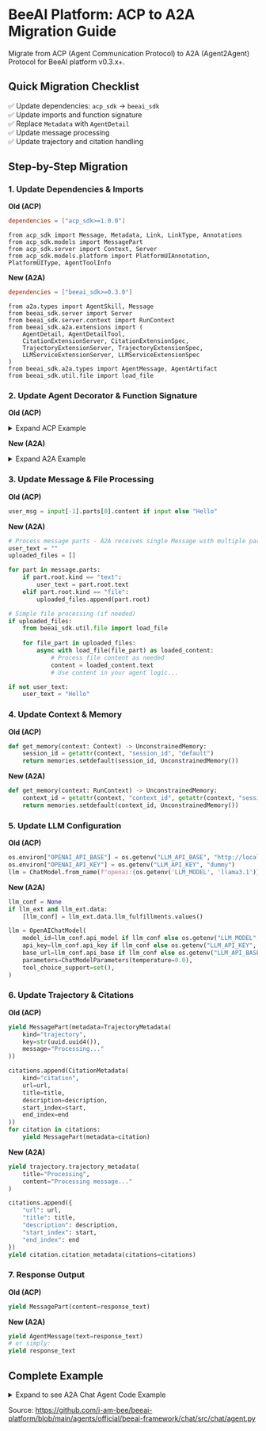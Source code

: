 # BeeAI Platform: ACP to A2A Migration Guide

Migrate from ACP (Agent Communication Protocol) to A2A (Agent2Agent) Protocol for BeeAI platform v0.3.x+.

## Quick Migration Checklist

✅ Update dependencies: `acp_sdk` → `beeai_sdk`<br>
✅ Update imports and function signature<br>
✅ Replace `Metadata` with `AgentDetail`<br>
✅ Update message processing<br>
✅ Update trajectory and citation handling

## Step-by-Step Migration

### 1. Update Dependencies & Imports

**Old (ACP)**

```toml
dependencies = ["acp_sdk>=1.0.0"]
```

```
from acp_sdk import Message, Metadata, Link, LinkType, Annotations
from acp_sdk.models import MessagePart
from acp_sdk.server import Context, Server
from acp_sdk.models.platform import PlatformUIAnnotation, PlatformUIType, AgentToolInfo
```

**New (A2A)**

```toml
dependencies = ["beeai_sdk>=0.3.0"]
```

```
from a2a.types import AgentSkill, Message
from beeai_sdk.server import Server
from beeai_sdk.server.context import RunContext
from beeai_sdk.a2a.extensions import (
    AgentDetail, AgentDetailTool, 
    CitationExtensionServer, CitationExtensionSpec, 
    TrajectoryExtensionServer, TrajectoryExtensionSpec,
    LLMServiceExtensionServer, LLMServiceExtensionSpec
)
from beeai_sdk.a2a.types import AgentMessage, AgentArtifact
from beeai_sdk.util.file import load_file
```

### 2. Update Agent Decorator & Function Signature

**Old (ACP)**

<details>
  <summary>Expand ACP Example</summary>

```
@server.agent(
    name="jennas_granite_chat",
    description="This is a general-purpose chat assistant prototype built with the BeeAI Framework and powered by Granite.",
    metadata=Metadata(
        annotations=Annotations(
            beeai_ui=PlatformUIAnnotation(
                ui_type=PlatformUIType.CHAT,
                user_greeting="Hi! I'm your Granite-powered AI assistant—here to help with questions, research, and more. What can I do for you today?",
                display_name="Jenna's Granite Chat",
                tools=[
                    AgentToolInfo(name="Think", description="Advanced reasoning and analysis to provide thoughtful, well-structured responses to complex questions and topics."),
                    AgentToolInfo(name="DuckDuckGo", description="Search the web for current information, news, and real-time updates on any topic.")
                ]
            )
        ),
        author={"name": "Jenna Winkler"},
        contributors=[{"name": "Tomas Weiss"}, {"name": "Tomas Dvorak"}],
        recommended_models=["granite3.3:8b-beeai"],
        tags=["Granite", "Chat", "Research"], framework="BeeAI", license="Apache 2.0",
        links=[{"type": "source-code", "url": "https://github.com/jenna-winkler/granite_chat"}])
async def agent_function(input: list[Message], context: Context) -> AsyncGenerator:
```

</details>

**New (A2A)**

<details>
  <summary>Expand A2A Example</summary>

```
@server.agent(
    name="Jenna's Granite Chat",
    default_input_modes=["text", "text/plain", "application/pdf", "text/csv", "application/json"],
    default_output_modes=["text", "text/plain"],
    detail=AgentDetail(
        interaction_mode="multi-turn",
        user_greeting="Hi! I'm your Granite-powered AI assistant. How can I help?",
        version="0.0.10",
        tools=[
            AgentDetailTool(
                name="Think", 
                description="Advanced reasoning and analysis to provide thoughtful, well-structured responses to complex questions and topics."
            ),
            AgentDetailTool(
                name="DuckDuckGo", 
                description="Search the web for current information, news, and real-time updates on any topic."
            ),
            AgentDetailTool(
                name="File Processing", 
                description="Read and analyze uploaded files including PDFs, text files, CSV data, and JSON documents."
            )
        ],
        framework="BeeAI",
        author={
            "name": "Jenna Winkler"
        },
        source_code_url="https://github.com/jenna-winkler/granite_chat"
    ),
    skills=[
        AgentSkill(
            id="chat",
            name="Chat",
            description=dedent(
                """\
                The agent is an AI-powered conversational system designed to process user messages, maintain context,
                generate intelligent responses, and analyze uploaded files.
                """
            ),
            tags=["Chat", "Files"],
            examples=[
                "What are the latest advancements in AI research from 2025?",
                "What's the difference between LLM tool use and API orchestration?",
                "Can you help me draft an email apologizing for missing a meeting?",
                "Analyze this CSV file and tell me the key trends.",
                "Summarize the main points from this PDF document.",
            ]

        )
    ],
)
async def agent_function(
    message: Message,
    context: RunContext,
    trajectory: Annotated[TrajectoryExtensionServer, TrajectoryExtensionSpec()],
    citation: Annotated[CitationExtensionServer, CitationExtensionSpec()],
    llm_ext: Annotated[LLMServiceExtensionServer, LLMServiceExtensionSpec.single_demand()],
):
```

</details>

### 3. Update Message & File Processing

**Old (ACP)**

```py
user_msg = input[-1].parts[0].content if input else "Hello"
```

**New (A2A)**

```py
# Process message parts - A2A receives single Message with multiple parts
user_text = ""
uploaded_files = []

for part in message.parts:
    if part.root.kind == "text":
        user_text = part.root.text
    elif part.root.kind == "file":
        uploaded_files.append(part.root)

# Simple file processing (if needed)
if uploaded_files:
    from beeai_sdk.util.file import load_file
    
    for file_part in uploaded_files:
        async with load_file(file_part) as loaded_content:
            # Process file content as needed
            content = loaded_content.text
            # Use content in your agent logic...

if not user_text:
    user_text = "Hello"
```

### 4. Update Context & Memory

**Old (ACP)**

```py
def get_memory(context: Context) -> UnconstrainedMemory:
    session_id = getattr(context, "session_id", "default")
    return memories.setdefault(session_id, UnconstrainedMemory())
```

**New (A2A)**

```py
def get_memory(context: RunContext) -> UnconstrainedMemory:
    context_id = getattr(context, "context_id", getattr(context, "session_id", "default"))
    return memories.setdefault(context_id, UnconstrainedMemory())
```

### 5. Update LLM Configuration

**Old (ACP)**

```py
os.environ["OPENAI_API_BASE"] = os.getenv("LLM_API_BASE", "http://localhost:11434/v1")
os.environ["OPENAI_API_KEY"] = os.getenv("LLM_API_KEY", "dummy")
llm = ChatModel.from_name(f"openai:{os.getenv('LLM_MODEL', 'llama3.1')}")
```

**New (A2A)**

```py
llm_conf = None
if llm_ext and llm_ext.data:
    [llm_conf] = llm_ext.data.llm_fulfillments.values()

llm = OpenAIChatModel(
    model_id=llm_conf.api_model if llm_conf else os.getenv("LLM_MODEL", "llama3.1"),
    api_key=llm_conf.api_key if llm_conf else os.getenv("LLM_API_KEY", "dummy"),
    base_url=llm_conf.api_base if llm_conf else os.getenv("LLM_API_BASE", "http://localhost:11434/v1"),
    parameters=ChatModelParameters(temperature=0.0),
    tool_choice_support=set(),
)
```

### 6. Update Trajectory & Citations

**Old (ACP)**

```py
yield MessagePart(metadata=TrajectoryMetadata(
    kind="trajectory", 
    key=str(uuid.uuid4()),
    message="Processing..."
))

citations.append(CitationMetadata(
    kind="citation", 
    url=url,
    title=title,
    description=description,
    start_index=start, 
    end_index=end
))
for citation in citations:
    yield MessagePart(metadata=citation)
```

**New (A2A)**

```py
yield trajectory.trajectory_metadata(
    title="Processing",
    content="Processing message..."
)

citations.append({
    "url": url,
    "title": title,
    "description": description,
    "start_index": start,
    "end_index": end
})
yield citation.citation_metadata(citations=citations)
```

### 7. Response Output

**Old (ACP)**

```py
yield MessagePart(content=response_text)
```

**New (A2A)**

```py
yield AgentMessage(text=response_text)
# or simply:
yield response_text
```

## Complete Example

<details>
  <summary>Expand to see A2A Chat Agent Code Example</summary>

```py
import logging
import os
from typing import Annotated
from collections import defaultdict
from textwrap import dedent

from a2a.types import (
    AgentSkill,
    Message,
)
from beeai_framework.adapters.openai import OpenAIChatModel
from beeai_framework.agents.experimental import (
    RequirementAgent,
)
from beeai_framework.agents.experimental.events import (
    RequirementAgentSuccessEvent,
)
from beeai_framework.agents.experimental.utils._tool import FinalAnswerTool
from beeai_framework.backend.types import ChatModelParameters
from beeai_framework.emitter import EventMeta
from beeai_framework.memory import UnconstrainedMemory
from beeai_framework.middleware.trajectory import GlobalTrajectoryMiddleware
from beeai_framework.tools import Tool
from beeai_framework.tools.search.duckduckgo import DuckDuckGoSearchTool
from beeai_framework.tools.search.wikipedia import WikipediaTool

from beeai_framework.tools.weather import OpenMeteoTool

from beeai_sdk.a2a.extensions import (
    AgentDetail,
    AgentDetailTool,
    CitationExtensionServer,
    CitationExtensionSpec,
    TrajectoryExtensionServer,
    TrajectoryExtensionSpec,
    LLMServiceExtensionServer,
    LLMServiceExtensionSpec,
)
from beeai_sdk.a2a.extensions.services.platform import PlatformApiExtensionServer, PlatformApiExtensionSpec
from beeai_sdk.a2a.types import AgentMessage, AgentArtifact
from beeai_sdk.server import Server
from beeai_sdk.server.context import RunContext
from chat.tools.general.current_time import CurrentTimeTool
from chat.helpers.citations import extract_citations
from chat.helpers.trajectory import TrajectoryContent
from openinference.instrumentation.beeai import BeeAIInstrumentor

from chat.tools.files.file_creator import FileCreatorTool, FileCreatorToolOutput
from chat.tools.files.file_reader import create_file_reader_tool_class
from chat.tools.files.utils import FrameworkMessage, extract_files, to_framework_message
from chat.tools.general.act import (
    ActAlwaysFirstRequirement,
    ActTool,
    act_tool_middleware,
)
from chat.tools.general.clarification import (
    ClarificationTool,
    clarification_tool_middleware,
)

EventMeta.model_fields["context"].exclude = True

BeeAIInstrumentor().instrument()
logging.getLogger("opentelemetry.exporter.otlp.proto.http._log_exporter").setLevel(logging.CRITICAL)
logging.getLogger("opentelemetry.exporter.otlp.proto.http.metric_exporter").setLevel(logging.CRITICAL)

logger = logging.getLogger(__name__)

messages: defaultdict[str, list[Message]] = defaultdict(list)
framework_messages: defaultdict[str, list[FrameworkMessage]] = defaultdict(list)

server = Server()


@server.agent(
    name="Chat",
    documentation_url=(
        f"https://github.com/i-am-bee/beeai-platform/blob/{os.getenv('RELEASE_VERSION', 'main')}"
        "/agents/official/beeai-framework/chat"
    ),
    version="1.0.0",
    default_input_modes=["text", "text/plain"],
    default_output_modes=["text", "text/plain"],
    detail=AgentDetail(
        interaction_mode="multi-turn",
        user_greeting="How can I help you?",
        tools=[
            AgentDetailTool(
                name="Act Tool",
                description="Auxiliary tool that ensures thoughtful tool selection by requiring explicit reasoning and tool choice before executing any other tool.",
            ),
            AgentDetailTool(
                name="Clarification Tool",
                description="Enables the agent to ask clarifying questions when user requirements are unclear, preventing assumptions and ensuring accurate task completion.",
            ),
            AgentDetailTool(
                name="Wikipedia Search",
                description="Fetches summaries and information from Wikipedia articles.",
            ),
            AgentDetailTool(
                name="Weather Information (OpenMeteo)",
                description="Provides real-time weather updates and forecasts.",
            ),
            AgentDetailTool(
                name="Web Search (DuckDuckGo)",
                description="Retrieves real-time search results from the web.",
            ),
            AgentDetailTool(
                name="File Reader",
                description="Reads and returns content from uploaded or generated files.",
            ),
            AgentDetailTool(
                name="File Creator",
                description="Creates new files with specified content and metadata, uploading them to the platform for download or further processing.",
            ),
            AgentDetailTool(
                name="Current Time",
                description="Provides current date and time information.",
            ),
        ],
        framework="BeeAI",
    ),
    skills=[
        AgentSkill(
            id="chat",
            name="Chat",
            description=dedent(
                """\
                The agent is an AI-powered conversational system designed to process user messages, maintain context,
                and generate intelligent responses. Built on the **BeeAI framework**, it leverages memory and external
                tools to enhance interactions. It supports real-time web search, Wikipedia lookups, file manipulations,
                and weather updates, making it a versatile assistant for various applications.

                ## How It Works
                The agent processes incoming messages and maintains a conversation history using an **unconstrained
                memory module**. It utilizes a language model (`CHAT_MODEL`) to generate responses and can optionally
                integrate external tools for additional functionality. The agent is basically a ReAct agent built on 
                top of a Requirement agent. It uses auxiliary tools like Act Tool and Clarification Tool to enhance its
                capabilities for smaller models.

                It supports:
                - **Web Search (DuckDuckGo)** – Retrieves real-time search results.
                - **Wikipedia Search** – Fetches summaries from Wikipedia.
                - **Weather Information (OpenMeteo)** – Provides real-time weather updates.
                - **File Reader** – Reads and returns content from uploaded files.
                - **File Creator** – Creates new files with specified content and metadata.
                - **Current Time** – Provides current date and time information.

                The agent also includes an **event-based streaming mechanism**, allowing it to send partial responses
                to clients as they are generated.
            
                ## Key Features
                - **Conversational AI** – Handles multi-turn conversations with memory.
                - **Tool Integration** – Supports real-time search, Wikipedia lookups, files manipulations, and weather updates.
                - **Event-Based Streaming** – Can send partial updates to clients as responses are generated.
                """
            ),
            tags=["chat"],
            examples=["Please find a room in LA, CA, April 15, 2025, checkout date is april 18, 2 adults"],
        )
    ],
)
async def chat(
    message: Message,
    context: RunContext,
    trajectory: Annotated[TrajectoryExtensionServer, TrajectoryExtensionSpec()],
    citation: Annotated[CitationExtensionServer, CitationExtensionSpec()],
    llm_ext: Annotated[LLMServiceExtensionServer, LLMServiceExtensionSpec.single_demand()],
    _: Annotated[PlatformApiExtensionServer, PlatformApiExtensionSpec()],
):
    """
    The agent is an AI-powered conversational system with memory, supporting real-time search, Wikipedia lookups,
    and weather updates through integrated tools.
    """
    extracted_files = await extract_files(history=messages[context.context_id], incoming_message=message)
    input = to_framework_message(message)

    # Configure tools
    file_reader_tool_class = create_file_reader_tool_class(
        extracted_files
    )  # Dynamically created tool input schema based on real provided files ensures that small LLMs can't hallucinate the input

    FinalAnswerTool.description = dedent("""\
        Assemble and send the final answer to the user. When using information gathered from other tools that provided URL addresses, you MUST properly cite them using markdown citation format: [description](URL).

        # Citation Requirements:
        - Use descriptive text that summarizes the source content
        - Include the exact URL provided by the tool
        - Place citations inline where the information is referenced

        # Examples:
        - According to [OpenAI's latest announcement](https://example.com/gpt5), GPT-5 will be released next year.
        - Recent studies show [AI adoption has increased by 67%](https://example.com/ai-study) in enterprise environments.
        - Weather data indicates [temperatures will reach 25°C tomorrow](https://weather.example.com/forecast).
        """)  # type: ignore

    tools = [
        # Auxiliary tools
        ActTool(),  # Enforces correct thinking sequence by requiring tool selection before execution
        ClarificationTool(),  # Allows agent to ask clarifying questions when user requirements are unclear
        # Common tools
        WikipediaTool(),
        OpenMeteoTool(),
        DuckDuckGoSearchTool(),
        file_reader_tool_class(),
        FileCreatorTool(),
        CurrentTimeTool(),
    ]

    requirements = [
        ActAlwaysFirstRequirement(),  #  Enforces the ActTool to be used before any other tool execution.
    ]

    llm_conf = None
    if llm_ext and llm_ext.data:
        [llm_conf] = llm_ext.data.llm_fulfillments.values()

    llm = OpenAIChatModel(
        model_id=llm_conf.api_model if llm_conf else os.getenv("LLM_MODEL", "llama3.1"),
        api_key=llm_conf.api_key if llm_conf else os.getenv("LLM_API_KEY", "dummy"),
        base_url=llm_conf.api_base if llm_conf else os.getenv("LLM_API_BASE", "http://localhost:11434/v1"),
        parameters=ChatModelParameters(temperature=0.0),
        tool_choice_support=set(),
    )

    # Build dynamic instructions based on available files
    base_instructions = dedent(
        """\
        You are a helpful AI assistant built on the BeeAI framework. You have access to various tools and capabilities to assist users effectively.

        ## Core Behavior Guidelines:
        - Always be helpful, accurate, and concise in your responses
        - Use the Act Tool before executing any other tools to ensure thoughtful reasoning
        - When user requirements are unclear, use the Clarification Tool to ask specific questions
        - Maintain conversation context and refer to previous messages when relevant

        ## Tool Usage:
        - **Act Tool**: Required before using any other tool - explain your reasoning and tool choice
        - **Clarification Tool**: Ask clarifying questions when user intent is ambiguous
        - **Web Search (DuckDuckGo)**: For real-time information, current events, and general web searches
        - **Wikipedia Search**: For encyclopedic information and factual summaries
        - **Weather Tool (OpenMeteo)**: For current weather conditions and forecasts
        - **File Reader**: To read content from uploaded files (when available)
        - **File Creator**: To create new files with specific content and metadata
        - **Current Time**: For date and time information

        ## Citation Requirements:
        When using information from tools that provide URLs, you MUST cite sources using markdown format:
        - Format: [descriptive text](URL)
        - Place citations inline where information is referenced
        - Use descriptive text that summarizes the source content

        ## File Handling:
        - When files are available, reference them by ID and filename
        - Read file contents when users ask about uploaded documents
        - Create files when users need downloadable content
        {file_context}

        ## Response Quality:
        - Provide comprehensive, well-structured answers
        - Break down complex topics into digestible sections
        - Use appropriate formatting (headers, lists, code blocks) when helpful
        - Always complete tasks fully before providing final answers
        """
    )

    if extracted_files:
        files_context = "\n\n## Currently Available Files:"
        files_context += "\nThe user has uploaded the following files that you can access using the File Reader tool:"
        for file in extracted_files:
            files_context += f"\n- **{file.file.filename}** (ID: {file.file.id}) - Available at: {file.file.url}"
        files_context += (
            "\n\nWhen referencing these files, use their ID with the File Reader tool to access their content."
        )
        instructions = base_instructions.format(file_context=files_context)
    else:
        instructions = base_instructions.format(file_context="")

    # Create agent
    agent = RequirementAgent(
        llm=llm,
        tools=tools,
        memory=UnconstrainedMemory(),
        requirements=requirements,
        middlewares=[
            GlobalTrajectoryMiddleware(included=[Tool]),  # ChatModel,
            act_tool_middleware,
            clarification_tool_middleware,
        ],
    )

    messages[context.context_id].append(message)
    framework_messages[context.context_id].append(input)

    await agent.memory.add_many(framework_messages[context.context_id])
    final_answer = None

    async for event, meta in agent.run():
        if not isinstance(event, RequirementAgentSuccessEvent):
            continue

        last_step = event.state.steps[-1] if event.state.steps else None
        if last_step and last_step.tool is not None:
            trajectory_content = TrajectoryContent(
                input=last_step.input,
                output=last_step.output,
                error=last_step.error,
            )
            yield trajectory.trajectory_metadata(
                title=last_step.tool.name,
                content=trajectory_content.model_dump_json(),
            )

            if isinstance(last_step.output, FileCreatorToolOutput):
                result = last_step.output.result
                for file_info in result.files:
                    part = file_info.file.to_file_part()
                    part.file.name = file_info.display_filename
                    yield AgentArtifact(name=file_info.display_filename, parts=[part])

        if event.state.answer is not None:
            # Taking a final answer from the state directly instead of RequirementAgentRunOutput to be able to use the final answer provided by the clarification tool
            final_answer = event.state.answer

    if final_answer:
        framework_messages[context.context_id].append(final_answer)

        citations, clean_text = extract_citations(final_answer.text)

        message = AgentMessage(
            text=clean_text,
            metadata=(citation.citation_metadata(citations=citations) if citations else None),
        )
        messages[context.context_id].append(message)
        yield message


def serve():
    server.run(
        host=os.getenv("HOST", "127.0.0.1"),
        port=int(os.getenv("PORT", 8000)),
        configure_telemetry=True,
    )


if __name__ == "__main__":
    serve()

```

</details>

Source: https://github.com/i-am-bee/beeai-platform/blob/main/agents/official/beeai-framework/chat/src/chat/agent.py
